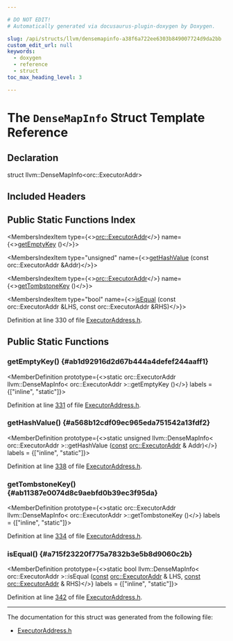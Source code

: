 ```yaml
---

# DO NOT EDIT!
# Automatically generated via docusaurus-plugin-doxygen by Doxygen.

slug: /api/structs/llvm/densemapinfo-a38f6a722ee6303b849007724d9da2bb
custom_edit_url: null
keywords:
  - doxygen
  - reference
  - struct
toc_max_heading_level: 3

---
```





# The `DenseMapInfo` Struct Template Reference

<DoxygenPage pluginConfig={pluginConfig}>



## Declaration

<CodeBlock>struct llvm::DenseMapInfo&lt;orc::ExecutorAddr&gt;</CodeBlock>

## Included Headers

<IncludesList>
<IncludesListItem
  filePath="llvm/ExecutionEngine/Orc/Shared/ExecutorAddress.h"
  permalink="/docs/api/files/include/include/llvm/include/llvm/executionengine/include/llvm/executionengine/orc/include/llvm/executionengine/orc/shared/executoraddress-h"
  isLocal="true" />
</IncludesList>

## Public Static Functions Index

<MembersIndex>

<MembersIndexItem
  type={<><a href="/docs/api/classes/llvm/orc/executoraddr">orc::ExecutorAddr</a></>}
  name={<><a href="#ab1d92916d2d67b444a4defef244aaff1">getEmptyKey</a> ()</>}>
</MembersIndexItem>

<MembersIndexItem
  type="unsigned"
  name={<><a href="#a568b12cdf09ec965eda751542a13fdf2">getHashValue</a> (const orc::ExecutorAddr &amp;Addr)</>}>
</MembersIndexItem>

<MembersIndexItem
  type={<><a href="/docs/api/classes/llvm/orc/executoraddr">orc::ExecutorAddr</a></>}
  name={<><a href="#ab11387e0074d8c9aebfd0b39ec3f95da">getTombstoneKey</a> ()</>}>
</MembersIndexItem>

<MembersIndexItem
  type="bool"
  name={<><a href="#a715f23220f775a7832b3e5b8d9060c2b">isEqual</a> (const orc::ExecutorAddr &amp;LHS, const orc::ExecutorAddr &amp;RHS)</>}>
</MembersIndexItem>

</MembersIndex>


Definition at line 330 of file <a href="/docs/api/files/include/include/llvm/include/llvm/executionengine/include/llvm/executionengine/orc/include/llvm/executionengine/orc/shared/executoraddress-h">ExecutorAddress.h</a>.

<SectionDefinition>

## Public Static Functions

### getEmptyKey() {#ab1d92916d2d67b444a4defef244aaff1}

<MemberDefinition
  prototype={<>static orc::ExecutorAddr llvm::DenseMapInfo&lt; orc::ExecutorAddr &gt;::getEmptyKey ()</>}
  labels = {["inline", "static"]}>

Definition at line <a href="/docs/api/files/include/include/llvm/include/llvm/executionengine/include/llvm/executionengine/orc/include/llvm/executionengine/orc/shared/executoraddress-h/#l00331">331</a> of file <a href="/docs/api/files/include/include/llvm/include/llvm/executionengine/include/llvm/executionengine/orc/include/llvm/executionengine/orc/shared/executoraddress-h">ExecutorAddress.h</a>.
</MemberDefinition>

### getHashValue() {#a568b12cdf09ec965eda751542a13fdf2}

<MemberDefinition
  prototype={<>static unsigned llvm::DenseMapInfo&lt; orc::ExecutorAddr &gt;::getHashValue (<a href="/docs/api/files/lib/lib/target/lib/target/aarch64/aarch64promoteconstant-cpp/#a90f8350fecae261c25be85d38b451bff">const</a> <a href="/docs/api/classes/llvm/orc/executoraddr">orc::ExecutorAddr</a> &amp; Addr)</>}
  labels = {["inline", "static"]}>

Definition at line <a href="/docs/api/files/include/include/llvm/include/llvm/executionengine/include/llvm/executionengine/orc/include/llvm/executionengine/orc/shared/executoraddress-h/#l00338">338</a> of file <a href="/docs/api/files/include/include/llvm/include/llvm/executionengine/include/llvm/executionengine/orc/include/llvm/executionengine/orc/shared/executoraddress-h">ExecutorAddress.h</a>.
</MemberDefinition>

### getTombstoneKey() {#ab11387e0074d8c9aebfd0b39ec3f95da}

<MemberDefinition
  prototype={<>static orc::ExecutorAddr llvm::DenseMapInfo&lt; orc::ExecutorAddr &gt;::getTombstoneKey ()</>}
  labels = {["inline", "static"]}>

Definition at line <a href="/docs/api/files/include/include/llvm/include/llvm/executionengine/include/llvm/executionengine/orc/include/llvm/executionengine/orc/shared/executoraddress-h/#l00334">334</a> of file <a href="/docs/api/files/include/include/llvm/include/llvm/executionengine/include/llvm/executionengine/orc/include/llvm/executionengine/orc/shared/executoraddress-h">ExecutorAddress.h</a>.
</MemberDefinition>

### isEqual() {#a715f23220f775a7832b3e5b8d9060c2b}

<MemberDefinition
  prototype={<>static bool llvm::DenseMapInfo&lt; orc::ExecutorAddr &gt;::isEqual (<a href="/docs/api/files/lib/lib/target/lib/target/aarch64/aarch64promoteconstant-cpp/#a90f8350fecae261c25be85d38b451bff">const</a> <a href="/docs/api/classes/llvm/orc/executoraddr">orc::ExecutorAddr</a> &amp; LHS, <a href="/docs/api/files/lib/lib/target/lib/target/aarch64/aarch64promoteconstant-cpp/#a90f8350fecae261c25be85d38b451bff">const</a> <a href="/docs/api/classes/llvm/orc/executoraddr">orc::ExecutorAddr</a> &amp; RHS)</>}
  labels = {["inline", "static"]}>

Definition at line <a href="/docs/api/files/include/include/llvm/include/llvm/executionengine/include/llvm/executionengine/orc/include/llvm/executionengine/orc/shared/executoraddress-h/#l00342">342</a> of file <a href="/docs/api/files/include/include/llvm/include/llvm/executionengine/include/llvm/executionengine/orc/include/llvm/executionengine/orc/shared/executoraddress-h">ExecutorAddress.h</a>.
</MemberDefinition>

</SectionDefinition>

<hr/>

The documentation for this struct was generated from the following file:

<ul>
<li><a href="/docs/api/files/include/include/llvm/include/llvm/executionengine/include/llvm/executionengine/orc/include/llvm/executionengine/orc/shared/executoraddress-h">ExecutorAddress.h</a></li>
</ul>

</DoxygenPage>
